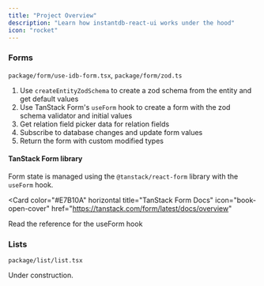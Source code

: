 ```yaml
---
title: "Project Overview"
description: "Learn how instantdb-react-ui works under the hood"
icon: "rocket"
---
```


### Forms
`package/form/use-idb-form.tsx`, `package/form/zod.ts`
1. Use `createEntityZodSchema` to create a zod schema from the entity and get default values
2. Use TanStack Form's `useForm` hook to create a form with the zod schema validator and initial values
3. Get relation field picker data for relation fields
4. Subscribe to database changes and update form values
5. Return the form with custom modified types


#### TanStack Form library
Form state is managed using the `@tanstack/react-form` library with the `useForm` hook.

<Card
  color="#E7B10A"
  horizontal
  title="TanStack Form Docs"
  icon="book-open-cover"
  href="https://tanstack.com/form/latest/docs/overview"
>
  Read the reference for the useForm hook
</Card>

### Lists
`package/list/list.tsx`

Under construction.